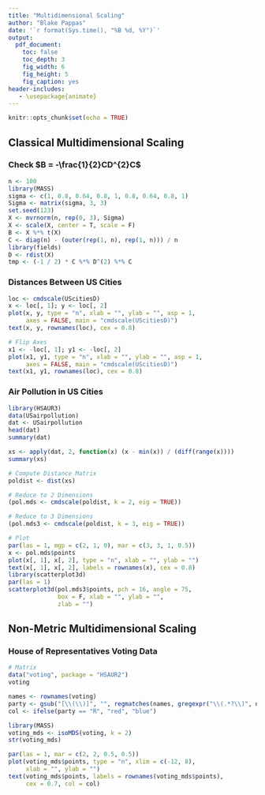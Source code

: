 ---
title: "Multidimensional Scaling"
author: "Blake Pappas"
date: '`r format(Sys.time(), "%B %d, %Y")`'
output:
  pdf_document:
    toc: false
    toc_depth: 3
    fig_width: 6
    fig_height: 5
    fig_caption: yes
header-includes:
   - \usepackage{animate}
---

```{r setup, include = FALSE}
knitr::opts_chunk$set(echo = TRUE)
```

## Classical Multidimensional Scaling

### Check $B = -\frac{1}{2}CD^{2}C$

```{r, warning = FALSE}
n <- 100
library(MASS)
sigma <- c(1, 0.8, 0.64, 0.8, 1, 0.8, 0.64, 0.8, 1)
Sigma <- matrix(sigma, 3, 3) 
set.seed(123)
X <- mvrnorm(n, rep(0, 3), Sigma)
X <- scale(X, center = T, scale = F)
B <- X %*% t(X)
C <- diag(n) - (outer(rep(1, n), rep(1, n))) / n
library(fields)
D <- rdist(X)
tmp <- (-1 / 2) * C %*% D^(2) %*% C
```


### Distances Between US Cities

```{r}
loc <- cmdscale(UScitiesD)
x <- loc[, 1]; y <- loc[, 2]
plot(x, y, type = "n", xlab = "", ylab = "", asp = 1,
     axes = FALSE, main = "cmdscale(UScitiesD)")
text(x, y, rownames(loc), cex = 0.8)

# Flip Axes
x1 <- -loc[, 1]; y1 <- -loc[, 2]
plot(x1, y1, type = "n", xlab = "", ylab = "", asp = 1,
     axes = FALSE, main = "cmdscale(UScitiesD)")
text(x1, y1, rownames(loc), cex = 0.8)
```

### Air Pollution in US Cities

```{r, warning = FALSE}
library(HSAUR3)
data(USairpollution)
dat <- USairpollution
head(dat)
summary(dat)

xs <- apply(dat, 2, function(x) (x - min(x)) / (diff(range(x))))
summary(xs)

# Compute Distance Matrix
poldist <- dist(xs)

# Reduce to 2 Dimensions
(pol.mds <- cmdscale(poldist, k = 2, eig = TRUE))

# Reduce to 3 Dimensions
(pol.mds3 <- cmdscale(poldist, k = 3, eig = TRUE))

# Plot
par(las = 1, mgp = c(2, 1, 0), mar = c(3, 3, 1, 0.5))
x <- pol.mds$points
plot(x[, 1], x[, 2], type = "n", xlab = "", ylab = "")
text(x[, 1], x[, 2], labels = rownames(x), cex = 0.8)
library(scatterplot3d)
par(las = 1)
scatterplot3d(pol.mds3$points, pch = 16, angle = 75,
              box = F, xlab = "", ylab = "",
              zlab = "")
```

## Non-Metric Multidimensional Scaling

### House of Representatives Voting Data

```{r}
# Matrix
data("voting", package = "HSAUR2")
voting

names <- rownames(voting)
party <- gsub("[\\(\\)]", "", regmatches(names, gregexpr("\\(.*?\\)", names)))
col <- ifelse(party == "R", "red", "blue")

library(MASS)
voting_mds <- isoMDS(voting, k = 2)
str(voting_mds)

par(las = 1, mar = c(2, 2, 0.5, 0.5))
plot(voting_mds$points, type = "n", xlim = c(-12, 8),
     xlab = "", ylab = "")
text(voting_mds$points, labels = rownames(voting_mds$points),
     cex = 0.7, col = col)
```